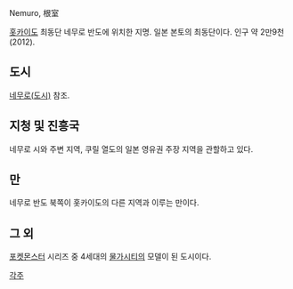 Nemuro, 根室

[[홋카이도]] 최동단 네무로 반도에 위치한 지명. 일본 본토의 최동단이다. 인구 약 2만9천(2012).

== 도시 ==
[[네무로(도시)]] 참조.

== 지청 및 진흥국 ==
네무로 시와 주변 지역, 쿠릴 열도의 일본 영유권 주장 지역을 관할하고 있다.

== 만 ==
네무로 반도 북쪽이 홋카이도의 다른 지역과 이루는 만이다. 

== 그 외 ==
[[포켓몬스터]] 시리즈 중 4세대의 [[물가시티]]의 모델이 된 도시이다.

[[각주]]
